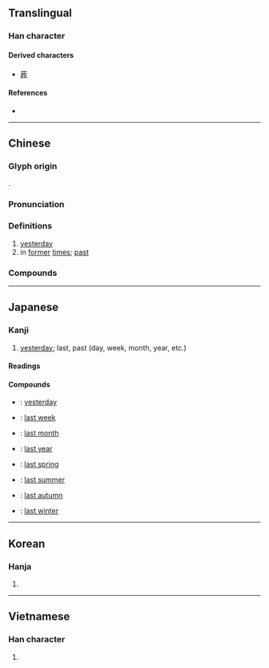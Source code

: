 {{also|咋}}
{{character info}}
==Translingual==
{{stroke order|strokes=9}}

===Han character===
{{Han char|rn=72|rad=日|as=05|sn=9|four=68011|canj=AOS|ids=⿰日乍}}

====Derived characters====
* [[葃]]

====References====
* {{Han ref|kx=0493.140|dkj=13847|dj=0857.020|hdz=21502.020|uh=6628|ud=26152|bh=AC51|bd=44113}}

----

==Chinese==
{{zh-forms}}

===Glyph origin===
{{Han etym}}
{{Han compound|日|乍|c1=s|c2=p|t1=sun|ls=psc}}.

===Pronunciation===
{{zh-pron
|m=zuó
|c=zok3,zok6
|md=sŏ̤h
|mn=ml:cho̍k/qz,tw,xm,zz:cho̍h/qz:chǎ/tw,xm,zz:chā
|mn_note=cho̍k - literary; cho̍h/chǎ/chā - vernacular
|mn-t=za2
|w=5zoq,3zo
|mc=y
|oc=y
|ma=
|cat=n,a
}}

===Definitions===
{{zh-hanzi}}

# [[yesterday]]
# in [[former]] [[time]]s; [[past]]

===Compounds===
{{zh-der|昨暝|昨昏:cha-hng|一昨|今是昨非|昨來|昨兒|昨前|昨夜|昨天|昨日|昨晚|昨非今是}}

----

==Japanese==

===Kanji===
{{ja-kanji|grade=4|rs=日05}}

# [[yesterday]]; last, past (day, week, month, year, etc.)

====Readings====
{{ja-readings
|goon=ざく
|kanon=さく
|kun=きのう-
}}

====Compounds====
* {{ja-r|昨日|きのう}}: [[yesterday]]
* {{ja-r|昨%週|さく%しゅう}}: [[last week]]
* {{ja-r|昨%月|さく%げつ}}: [[last month]]
* {{ja-r|昨%年|さく%ねん}}: [[last year]]
* {{ja-r|昨%春|さく%しゅん}}: [[last spring]]
* {{ja-r|昨%夏|さく%なつ}}: [[last summer]]
* {{ja-r|昨%秋|さく%しゅう}}: [[last autumn]]
* {{ja-r|昨%冬|さく%とう}}: [[last winter]]

----

==Korean==

===Hanja===
{{ko-hanja|hangeul=작|eumhun=|rv=jak|mr=chak|y=cak}}

# {{rfdef|ko|sort=日05}}

----

==Vietnamese==

===Han character===
{{vi-hantu|tạc|rs=日05}}

# {{rfdef|vi|sort=日05}}